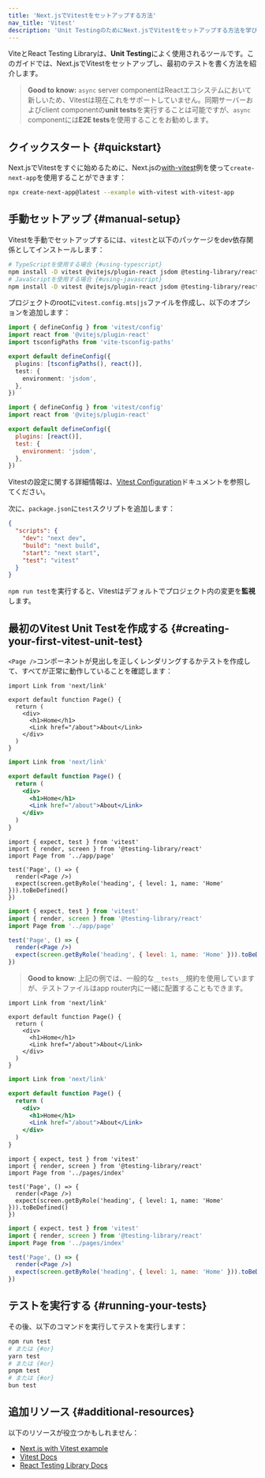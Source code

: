 ```yaml
---
title: 'Next.jsでVitestをセットアップする方法'
nav_title: 'Vitest'
description: 'Unit TestingのためにNext.jsでVitestをセットアップする方法を学びましょう。'
---
```


ViteとReact Testing Libraryは、**Unit Testing**によく使用されるツールです。このガイドでは、Next.jsでVitestをセットアップし、最初のテストを書く方法を紹介します。

> **Good to know:** `async` server componentはReactエコシステムにおいて新しいため、Vitestは現在これをサポートしていません。同期サーバーおよびclient componentの**unit tests**を実行することは可能ですが、`async` componentには**E2E tests**を使用することをお勧めします。

## クイックスタート {#quickstart}

Next.jsでVitestをすぐに始めるために、Next.jsの[with-vitest](https://github.com/vercel/next.js/tree/canary/examples/with-vitest)例を使って`create-next-app`を使用することができます：

```bash title="Terminal"
npx create-next-app@latest --example with-vitest with-vitest-app
```

## 手動セットアップ {#manual-setup}

Vitestを手動でセットアップするには、`vitest`と以下のパッケージをdev依存関係としてインストールします：

<Tabs>
<TabItem value="bash" label="bash">

```bash title="Terminal" switcher
# TypeScriptを使用する場合 {#using-typescript}
npm install -D vitest @vitejs/plugin-react jsdom @testing-library/react @testing-library/dom vite-tsconfig-paths
# JavaScriptを使用する場合 {#using-javascript}
npm install -D vitest @vitejs/plugin-react jsdom @testing-library/react @testing-library/dom
```

</TabItem>
</Tabs>

プロジェクトのrootに`vitest.config.mts|js`ファイルを作成し、以下のオプションを追加します：

<Tabs>
<TabItem value="ts" label="TypeScript">

```ts title="vitest.config.mts" switcher
import { defineConfig } from 'vitest/config'
import react from '@vitejs/plugin-react'
import tsconfigPaths from 'vite-tsconfig-paths'

export default defineConfig({
  plugins: [tsconfigPaths(), react()],
  test: {
    environment: 'jsdom',
  },
})
```

</TabItem>
<TabItem value="js" label="JavaScript">

```js title="vitest.config.js" switcher
import { defineConfig } from 'vitest/config'
import react from '@vitejs/plugin-react'

export default defineConfig({
  plugins: [react()],
  test: {
    environment: 'jsdom',
  },
})
```

</TabItem>
</Tabs>

Vitestの設定に関する詳細情報は、[Vitest Configuration](https://vitest.dev/config/#configuration)ドキュメントを参照してください。

次に、`package.json`に`test`スクリプトを追加します：

```json title="package.json"
{
  "scripts": {
    "dev": "next dev",
    "build": "next build",
    "start": "next start",
    "test": "vitest"
  }
}
```

`npm run test`を実行すると、Vitestはデフォルトでプロジェクト内の変更を**監視**します。

## 最初のVitest Unit Testを作成する {#creating-your-first-vitest-unit-test}

`<Page />`コンポーネントが見出しを正しくレンダリングするかテストを作成して、すべてが正常に動作していることを確認します：

<AppOnly>

<Tabs>
<TabItem value="tsx" label="TypeScript">

```tsx title="app/page.tsx" switcher
import Link from 'next/link'

export default function Page() {
  return (
    <div>
      <h1>Home</h1>
      <Link href="/about">About</Link>
    </div>
  )
}
```

</TabItem>
<TabItem value="jsx" label="JavaScript">

```jsx title="app/page.jsx" switcher
import Link from 'next/link'

export default function Page() {
  return (
    <div>
      <h1>Home</h1>
      <Link href="/about">About</Link>
    </div>
  )
}
```

</TabItem>
</Tabs>

<Tabs>
<TabItem value="tsx" label="TypeScript">

```tsx title="__tests__/page.test.tsx" switcher
import { expect, test } from 'vitest'
import { render, screen } from '@testing-library/react'
import Page from '../app/page'

test('Page', () => {
  render(<Page />)
  expect(screen.getByRole('heading', { level: 1, name: 'Home' })).toBeDefined()
})
```

</TabItem>
<TabItem value="jsx" label="JavaScript">

```jsx title="__tests__/page.test.jsx" switcher
import { expect, test } from 'vitest'
import { render, screen } from '@testing-library/react'
import Page from '../app/page'

test('Page', () => {
  render(<Page />)
  expect(screen.getByRole('heading', { level: 1, name: 'Home' })).toBeDefined()
})
```

</TabItem>
</Tabs>

> **Good to know**: 上記の例では、一般的な`__tests__`規約を使用していますが、テストファイルはapp router内に一緒に配置することもできます。

</AppOnly>

<PagesOnly>

<Tabs>
<TabItem value="tsx" label="TypeScript">

```tsx title="pages/index.tsx" switcher
import Link from 'next/link'

export default function Page() {
  return (
    <div>
      <h1>Home</h1>
      <Link href="/about">About</Link>
    </div>
  )
}
```

</TabItem>
<TabItem value="jsx" label="JavaScript">

```jsx title="pages/index.jsx" switcher
import Link from 'next/link'

export default function Page() {
  return (
    <div>
      <h1>Home</h1>
      <Link href="/about">About</Link>
    </div>
  )
}
```

</TabItem>
</Tabs>

<Tabs>
<TabItem value="tsx" label="TypeScript">

```tsx title="__tests__/index.test.tsx" switcher
import { expect, test } from 'vitest'
import { render, screen } from '@testing-library/react'
import Page from '../pages/index'

test('Page', () => {
  render(<Page />)
  expect(screen.getByRole('heading', { level: 1, name: 'Home' })).toBeDefined()
})
```

</TabItem>
<TabItem value="jsx" label="JavaScript">

```jsx title="__tests__/index.test.jsx" switcher
import { expect, test } from 'vitest'
import { render, screen } from '@testing-library/react'
import Page from '../pages/index'

test('Page', () => {
  render(<Page />)
  expect(screen.getByRole('heading', { level: 1, name: 'Home' })).toBeDefined()
})
```

</TabItem>
</Tabs>

</PagesOnly>

## テストを実行する {#running-your-tests}

その後、以下のコマンドを実行してテストを実行します：

```bash title="Terminal"
npm run test
# または {#or}
yarn test
# または {#or}
pnpm test
# または {#or}
bun test
```

## 追加リソース {#additional-resources}

以下のリソースが役立つかもしれません：

- [Next.js with Vitest example](https://github.com/vercel/next.js/tree/canary/examples/with-vitest)
- [Vitest Docs](https://vitest.dev/guide/)
- [React Testing Library Docs](https://testing-library.com/docs/react-testing-library/intro/)
